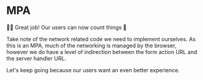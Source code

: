 # MPA

👨‍💼 Great job! Our users can now count things 👏

Take note of the network related code we need to implement ourselves. As this is
an MPA, much of the networking is managed by the browser, however we do have a
level of indirection between the form action URL and the server handler URL.

Let's keep going because our users want an even better experience.
